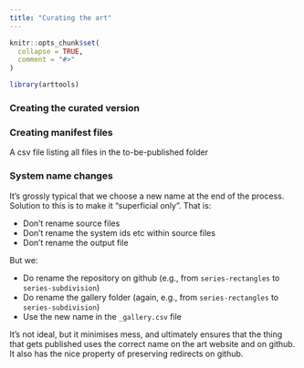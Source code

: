 ```yaml
---
title: "Curating the art"
---
```


```r
knitr::opts_chunk$set(
  collapse = TRUE,
  comment = "#>"
)
```

```r
library(arttools)
```


### Creating the curated version  
  
### Creating manifest files

A csv file listing all files in the to-be-published folder

### System name changes

It's grossly typical that we choose a new name at the end of the process. Solution to this is to make it "superficial only". That is:

- Don't rename source files
- Don't rename the system ids etc within source files
- Don't rename the output file

But we:

- Do rename the repository on github (e.g., from `series-rectangles` to `series-subdivision`)
- Do rename the gallery folder (again, e.g., from `series-rectangles` to `series-subdivision`)
- Use the new name in the `_gallery.csv` file

It's not ideal, but it minimises mess, and ultimately ensures that the thing that gets published uses the correct name on the art website and on github. It also has the nice property of preserving redirects on github.
